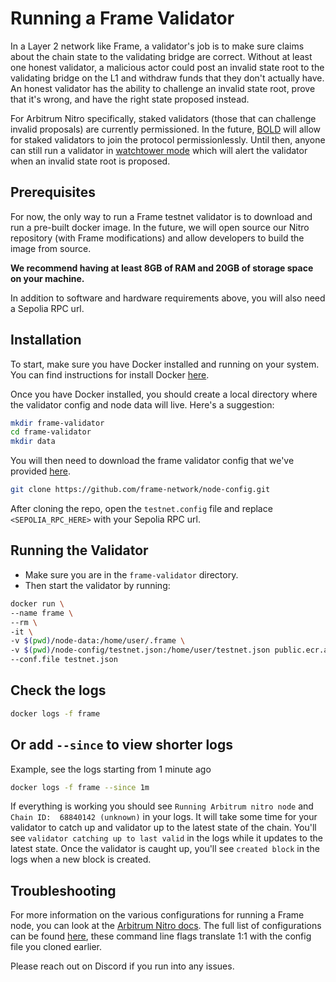 # Running a Frame Validator

In a Layer 2 network like Frame, a validator's job is to make sure claims about the chain state to the validating bridge are correct.
Without at least one honest validator, a malicious actor could post an invalid state root to the validating bridge on the L1 and withdraw funds that they don't actually have.
An honest validator has the ability to challenge an invalid state root, prove that it's wrong, and have the right state proposed instead.

For Arbitrum Nitro specifically, staked validators (those that can challenge invalid proposals) are currently permissioned.
In the future, [BOLD](https://medium.com/offchainlabs/bold-permissionless-validation-for-arbitrum-chains-9934eb5328cc) will allow for staked validators to join the protocol permissionlessly.
Until then, anyone can still run a validator in [watchtower mode](https://docs.arbitrum.io/node-running/how-tos/running-a-validator#validation-strategies) which will alert the validator when an invalid state root is proposed.


## Prerequisites

For now, the only way to run a Frame testnet validator is to download and run a pre-built docker image.
In the future, we will open source our Nitro repository (with Frame modifications) and allow developers to build the image from source.

**We recommend having at least 8GB of RAM and 20GB of storage space on your machine.**

In addition to software and hardware requirements above, you will also need a Sepolia RPC url.

## Installation

To start, make sure you have Docker installed and running on your system. You can find instructions for install Docker [here](https://docs.docker.com/engine/install/).

Once you have Docker installed, you should create a local directory where the validator config and node data will live.
Here's a suggestion:

```bash filename="create directory" copy
mkdir frame-validator
cd frame-validator
mkdir data 
```

You will then need to download the frame validator config that we've provided [here](https://github.com/frame-network/node-config).
```bash filename="clone reposiory" copy
git clone https://github.com/frame-network/node-config.git
```

After cloning the repo, open the `testnet.config` file and replace `<SEPOLIA_RPC_HERE>` with your Sepolia RPC url.

## Running the Validator

- Make sure you are in the `frame-validator` directory.
- Then start the validator by running:
```bash filename="" copy
docker run \
--name frame \
--rm \
-it \
-v $(pwd)/node-data:/home/user/.frame \
-v $(pwd)/node-config/testnet.json:/home/user/testnet.json public.ecr.aws/o8e2k8j7/nitro-node:frame \
--conf.file testnet.json
```

## Check the logs
```bash filename="" copy
docker logs -f frame
```

## Or add `--since` to view shorter logs

Example, see the logs starting from 1 minute ago
```bash filename="" copy
docker logs -f frame --since 1m
```

If everything is working you should see `Running Arbitrum nitro node` and `Chain ID:  68840142 (unknown)` in your logs.
It will take some time for your validator to catch up and validator up to the latest state of the chain.
You'll see `validator catching up to last valid` in the logs while it updates to the latest state.
Once the validator is caught up, you'll see `created block` in the logs when a new block is created.

## Troubleshooting

For more information on the various configurations for running a Frame node, you can look at the [Arbitrum Nitro docs](https://docs.arbitrum.io/node-running/how-tos/running-a-full-node).
The full list of configurations can be found [here](https://docs.arbitrum.io/node-running/command-line-options), these command line flags translate 1:1 with the config file you cloned earlier.

Please reach out on Discord if you run into any issues.
